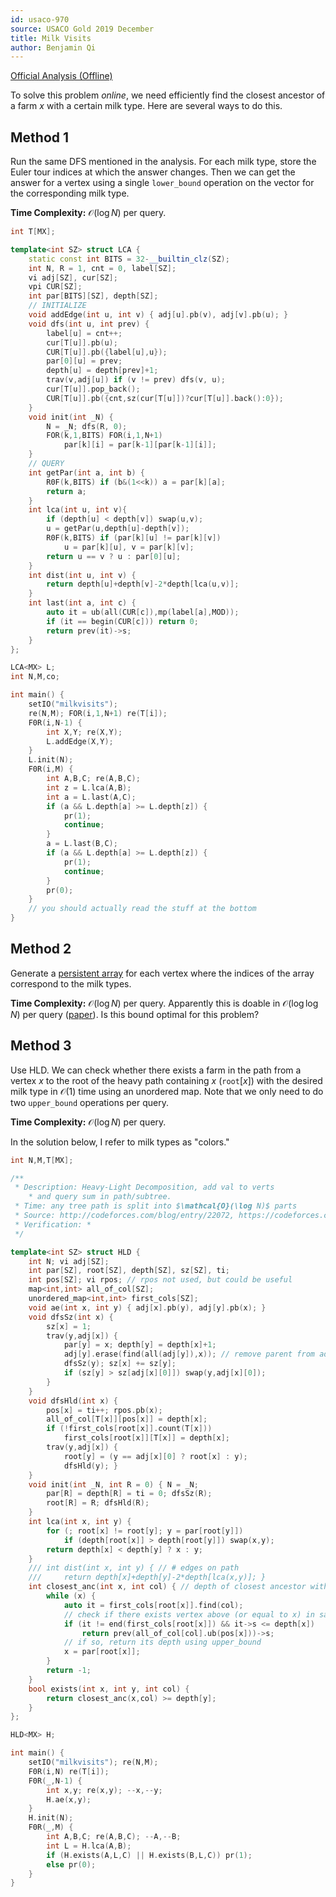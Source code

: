 ```yaml
---
id: usaco-970
source: USACO Gold 2019 December
title: Milk Visits
author: Benjamin Qi
---
```


[Official Analysis (Offline)](http://www.usaco.org/current/data/sol_milkvisits_gold_dec19.html)

To solve this problem *online*, we need efficiently find the closest ancestor of a farm $x$ with a certain milk type. Here are several ways to do this.

## Method 1

Run the same DFS mentioned in the analysis. For each milk type, store the Euler tour indices at which the answer changes. Then we can get the answer for a vertex using a single `lower_bound` operation on the vector for the corresponding milk type.

**Time Complexity:** $\mathcal{O}(\log N)$ per query.

```cpp
int T[MX];

template<int SZ> struct LCA {
	static const int BITS = 32-__builtin_clz(SZ);
	int N, R = 1, cnt = 0, label[SZ]; 
	vi adj[SZ], cur[SZ];
	vpi CUR[SZ];
	int par[BITS][SZ], depth[SZ];
	// INITIALIZE
	void addEdge(int u, int v) { adj[u].pb(v), adj[v].pb(u); }
	void dfs(int u, int prev) {
		label[u] = cnt++;
		cur[T[u]].pb(u);
		CUR[T[u]].pb({label[u],u});
		par[0][u] = prev;
		depth[u] = depth[prev]+1;
		trav(v,adj[u]) if (v != prev) dfs(v, u);
		cur[T[u]].pop_back();
		CUR[T[u]].pb({cnt,sz(cur[T[u]])?cur[T[u]].back():0});
	}
	void init(int _N) {
		N = _N; dfs(R, 0);
		FOR(k,1,BITS) FOR(i,1,N+1) 
			par[k][i] = par[k-1][par[k-1][i]];
	}
	// QUERY
	int getPar(int a, int b) {
		R0F(k,BITS) if (b&(1<<k)) a = par[k][a];
		return a;
	}
	int lca(int u, int v){
		if (depth[u] < depth[v]) swap(u,v);
		u = getPar(u,depth[u]-depth[v]);
		R0F(k,BITS) if (par[k][u] != par[k][v]) 
			u = par[k][u], v = par[k][v];
		return u == v ? u : par[0][u];
	}
	int dist(int u, int v) {
		return depth[u]+depth[v]-2*depth[lca(u,v)];
	}
	int last(int a, int c) {
		auto it = ub(all(CUR[c]),mp(label[a],MOD));
		if (it == begin(CUR[c])) return 0;
		return prev(it)->s;
	}
};

LCA<MX> L;
int N,M,co;

int main() {
	setIO("milkvisits");
	re(N,M); FOR(i,1,N+1) re(T[i]);
	F0R(i,N-1) {
		int X,Y; re(X,Y);
		L.addEdge(X,Y);
	}
	L.init(N);
	F0R(i,M) {
		int A,B,C; re(A,B,C);
		int z = L.lca(A,B);
		int a = L.last(A,C); 
		if (a && L.depth[a] >= L.depth[z]) {
			pr(1);
			continue;
		}
		a = L.last(B,C);
		if (a && L.depth[a] >= L.depth[z]) {
			pr(1);
			continue;
		}
		pr(0);
	}
	// you should actually read the stuff at the bottom
}
```

## Method 2

Generate a [persistent array](https://en.wikipedia.org/wiki/Persistent_array) for each vertex where the indices of the array correspond to the milk types.

**Time Complexity:** $\mathcal{O}(\log N)$ per query. Apparently this is doable in $\mathcal{O}(\log \log N)$ per query ([paper](http://fox.ucw.cz/papers/perarray/perarray.pdf)). Is this bound optimal for this problem?

## Method 3

Use HLD. We can check whether there exists a farm in the path from a vertex $x$ to the root of the heavy path containing $x$ ($\texttt{root}[x]$) with the desired milk type in $\mathcal{O}(1)$ time using an unordered map. Note that we only need to do two `upper_bound` operations per query.

**Time Complexity:** $\mathcal{O}(\log N)$ per query.

In the solution below, I refer to milk types as "colors."

```cpp
int N,M,T[MX];

/**
 * Description: Heavy-Light Decomposition, add val to verts 
 	* and query sum in path/subtree.
 * Time: any tree path is split into $\mathcal{O}(\log N)$ parts
 * Source: http://codeforces.com/blog/entry/22072, https://codeforces.com/blog/entry/53170
 * Verification: *
 */

template<int SZ> struct HLD { 
	int N; vi adj[SZ];
	int par[SZ], root[SZ], depth[SZ], sz[SZ], ti;
	int pos[SZ]; vi rpos; // rpos not used, but could be useful
	map<int,int> all_of_col[SZ];
	unordered_map<int,int> first_cols[SZ];
	void ae(int x, int y) { adj[x].pb(y), adj[y].pb(x); }
	void dfsSz(int x) { 
		sz[x] = 1; 
		trav(y,adj[x]) {
			par[y] = x; depth[y] = depth[x]+1;
			adj[y].erase(find(all(adj[y]),x)); // remove parent from adj list
			dfsSz(y); sz[x] += sz[y];
			if (sz[y] > sz[adj[x][0]]) swap(y,adj[x][0]);
		}
	}
	void dfsHld(int x) {
		pos[x] = ti++; rpos.pb(x);
		all_of_col[T[x]][pos[x]] = depth[x];
		if (!first_cols[root[x]].count(T[x]))
			first_cols[root[x]][T[x]] = depth[x];
		trav(y,adj[x]) {
			root[y] = (y == adj[x][0] ? root[x] : y);
			dfsHld(y); }
	}
	void init(int _N, int R = 0) { N = _N; 
		par[R] = depth[R] = ti = 0; dfsSz(R); 
		root[R] = R; dfsHld(R); 
	}
	int lca(int x, int y) {
		for (; root[x] != root[y]; y = par[root[y]])
			if (depth[root[x]] > depth[root[y]]) swap(x,y);
		return depth[x] < depth[y] ? x : y;
	}
	/// int dist(int x, int y) { // # edges on path
	/// 	return depth[x]+depth[y]-2*depth[lca(x,y)]; }
	int closest_anc(int x, int col) { // depth of closest ancestor with desired color
		while (x) {
			auto it = first_cols[root[x]].find(col); 
			// check if there exists vertex above (or equal to x) in same heavy path with desired color
			if (it != end(first_cols[root[x]]) && it->s <= depth[x]) 
				return prev(all_of_col[col].ub(pos[x]))->s;
			// if so, return its depth using upper_bound
			x = par[root[x]];
		}
		return -1;
	}
	bool exists(int x, int y, int col) {
		return closest_anc(x,col) >= depth[y];
	}
};

HLD<MX> H;

int main() {
	setIO("milkvisits"); re(N,M);
	F0R(i,N) re(T[i]);
	F0R(_,N-1) {
		int x,y; re(x,y); --x,--y;
		H.ae(x,y);
	}
	H.init(N);
	F0R(_,M) {
		int A,B,C; re(A,B,C); --A,--B;
		int L = H.lca(A,B);
		if (H.exists(A,L,C) || H.exists(B,L,C)) pr(1);
		else pr(0);
	}
}
```